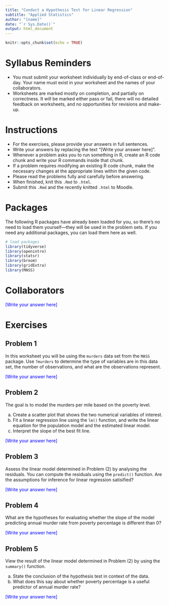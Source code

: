 ---
title: "Conduct a Hypothesis Test for Linear Regression"
subtitle: "Applied Statistics"
author: "[name]"
date: "`r Sys.Date()`"
output: html_document
---

```{r setup, include=FALSE}
knitr::opts_chunk$set(echo = TRUE)
```

# Syllabus Reminders

- You must submit your worksheet individually by end-of-class or end-of-day. Your name must exist in your worksheet and the names of your collaborators.
- Worksheets are marked mostly on completion, and partially on correctness. It will be marked either pass or fail, there will no detailed feedback on worksheets, and no opportunities for revisions and make-up.

# Instructions

- For the exercises, please provide your answers in full sentences.
- Write your answers by replacing the text "[Write your answer here]".
- Whenever a problem asks you to run something in R, create an R code chunk and write your R commands inside that chunk.
- If a problem requires modifying an existing R code chunk, make the necessary changes at the appropriate lines within the given code.
- Please read the problems fully and carefully before answering.
- When finished, knit this `.Rmd` to `.html`.
- Submit this `.Rmd` and the recently knitted `.html` to Moodle.

# Packages

The following R packages have already been loaded for you, so there's no need to load them yourself—they will be used in the problem sets. If you need any additional packages, you can load them here as well.

```{r message=FALSE, warning=FALSE}
# load packages
library(tidyverse)
library(openintro)
library(statsr)
library(broom)
library(gridExtra)
library(MASS)
```

# Collaborators

::: {style="color: blue;"}
[Write your answer here]
:::

# Exercises

## Problem 1

In this worksheet you will be using the `murders` data set from the `MASS` package. Use `?murders` to determine the type of variables are in this data set, the number of observations, and what are the observations represent.

::: {style="color: blue;"}
[Write your answer here]
:::

## Problem 2

The goal is to model the murders per mile based on the poverty level. 

a. Create a scatter plot that shows the two numerical variables of interest.
b. Fit a linear regression line using the `lm()` function, and write the linear equation for the population model and the estimated linear model.
c. Interpret the slope of the best fit line.

::: {style="color: blue;"}
[Write your answer here]
:::

## Problem 3

Assess the linear model determined in Problem (2) by analysing the residuals. You can compute the residuals using the `predict()` function. Are the assumptions for inference for linear regression satisified?

::: {style="color: blue;"}
[Write your answer here]
:::

## Problem 4

What are the hypotheses for evaluating whether the slope of the model predicting annual murder rate from poverty percentage is different than 0?

::: {style="color: blue;"}
[Write your answer here]
:::

## Problem 5

View the result of the linear model determined in Problem (2) by using the `summary()` function.

a. State the conclusion of the hypothesis test in context of the data.
b. What does this say about whether poverty percentage is a useful predictor of annual murder rate?

::: {style="color: blue;"}
[Write your answer here]
:::
